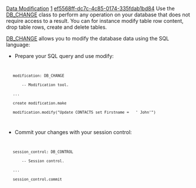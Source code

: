 [[Property:title|Data Modification]]
[[Property:weight|1]]
[[Property:uuid|ef5568ff-dc7c-4c85-0174-335fdab1bd84]]
Use the [[ref:/libraries/store/reference/db_change_flatshort|DB_CHANGE]]  class to perform any operation on your database that does not require access to a result. You can for instance modify table row content, drop table rows, create and delete tables.

{{note|Take a look at the [[Data Object Coupling|Data Storing]]  capability if you want to '''insert''' table rows. }}

[[ref:/libraries/store/reference/db_change_flatshort|DB_CHANGE]]  allows you to modify the database data using the SQL language:
* Prepare your SQL query and use modify:
<code>
	modification: DB_CHANGE
		-- Modification tool.
	...
	create modification.make
	modification.modify("Update CONTACTS set Firstname =   ' John'")
</code>

* Commit your changes with your session control:
<code>
	session_control: DB_CONTROL
		-- Session control.
	...
	session_control.commit
</code>

{{tip|It is always better to check the database status for errors before committing changes. }}


{{seealso|<br/>
[[Data Object Coupling|Data storing]]  <br/>
[[Stored Procedures|Stored procedures]]  <br/>
[[EiffelStore Implementation Layer|Implementation]]  <br/>
}}



